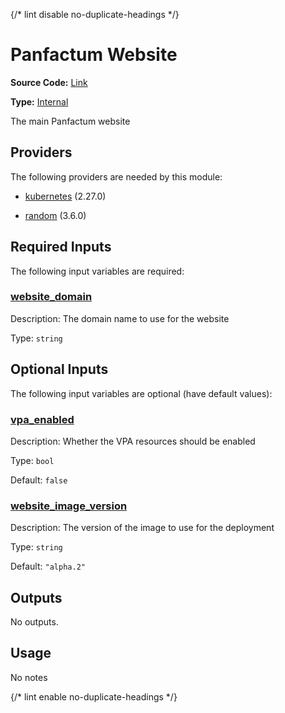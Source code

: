 {/* lint disable no-duplicate-headings */}

# Panfactum Website

**Source Code:** [Link](https://github.com/Panfactum/stack/tree/__currentPanfactumVersion__/packages/infrastructure/pf_website)

**Type:** [Internal](/docs/reference/infrastructure-modules/overview)

The main Panfactum website

## Providers

The following providers are needed by this module:

* [kubernetes](https://registry.terraform.io/providers/hashicorp/kubernetes/2.27.0/docs) (2.27.0)

* [random](https://registry.terraform.io/providers/hashicorp/random/3.6.0/docs) (3.6.0)

## Required Inputs

The following input variables are required:

### <a name="input_website_domain" /> [website\_domain](#input_website_domain)

Description: The domain name to use for the website

Type: `string`

## Optional Inputs

The following input variables are optional (have default values):

### <a name="input_vpa_enabled" /> [vpa\_enabled](#input_vpa_enabled)

Description: Whether the VPA resources should be enabled

Type: `bool`

Default: `false`

### <a name="input_website_image_version" /> [website\_image\_version](#input_website_image_version)

Description: The version of the image to use for the deployment

Type: `string`

Default: `"alpha.2"`

## Outputs

No outputs.

## Usage

No notes

{/* lint enable no-duplicate-headings */}
